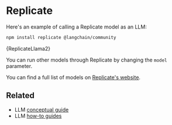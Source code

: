 
# Replicate

Here's an example of calling a Replicate model as an LLM:


<IntegrationInstallTooltip></IntegrationInstallTooltip>

```bash npm2yarn
npm install replicate @langchain/community
```


<CodeBlock language="typescript">{ReplicateLlama2}</CodeBlock>

You can run other models through Replicate by changing the `model` parameter.

You can find a full list of models on [Replicate's website](https://replicate.com/explore).


## Related

- LLM [conceptual guide](/docs/concepts/#llms)
- LLM [how-to guides](/docs/how_to/#llms)
